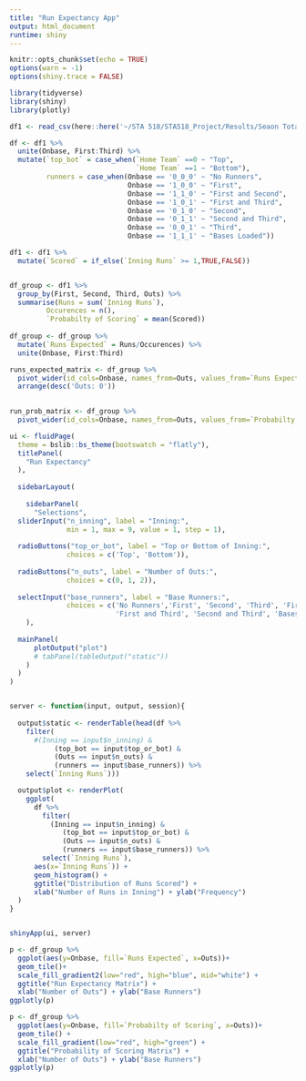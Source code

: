 ```yaml
---
title: "Run Expectancy App"
output: html_document
runtime: shiny
---
```


```r
knitr::opts_chunk$set(echo = TRUE)
options(warn = -1)
options(shiny.trace = FALSE)
```

```r
library(tidyverse)
library(shiny)
library(plotly)
```

```r
df1 <- read_csv(here::here('~/STA 518/STA518_Project/Results/Seaon Total Innings.csv'))
```

```r
df <- df1 %>% 
  unite(Onbase, First:Third) %>% 
  mutate(`top_bot` = case_when(`Home Team` ==0 ~ "Top",
                               `Home Team` ==1 ~ "Bottom"),
         runners = case_when(Onbase == '0_0_0' ~ "No Runners",
                             Onbase == '1_0_0' ~ "First",
                             Onbase == '1_1_0' ~ "First and Second",
                             Onbase == '1_0_1' ~ "First and Third",
                             Onbase == '0_1_0' ~ "Second",
                             Onbase == '0_1_1' ~ "Second and Third",
                             Onbase == '0_0_1' ~ "Third",
                             Onbase == '1_1_1' ~ "Bases Loaded"))

```

```r
df1 <- df1 %>% 
  mutate(`Scored` = if_else(`Inning Runs` >= 1,TRUE,FALSE))


df_group <- df1 %>% 
  group_by(First, Second, Third, Outs) %>% 
  summarise(Runs = sum(`Inning Runs`),
         Occurences = n(),
         `Probabilty of Scoring` = mean(Scored))
    
df_group <- df_group %>%  
  mutate(`Runs Expected` = Runs/Occurences) %>% 
  unite(Onbase, First:Third) 

runs_expected_matrix <- df_group %>% 
  pivot_wider(id_cols=Onbase, names_from=Outs, values_from=`Runs Expected`, names_prefix='Outs: ', names_sep=' ') %>% 
  arrange(desc('Outs: 0'))
  

run_prob_matrix <- df_group %>% 
  pivot_wider(id_cols=Onbase, names_from=Outs, values_from=`Probabilty of Scoring`, names_prefix='Outs: ', names_sep=' ')

```


```r
ui <- fluidPage(
  theme = bslib::bs_theme(bootswatch = "flatly"),
  titlePanel(
    "Run Expectancy"
  ),
  
  sidebarLayout(
    
    sidebarPanel(
      "Selections",
  sliderInput("n_inning", label = "Inning:",
              min = 1, max = 9, value = 1, step = 1),
  
  radioButtons("top_or_bot", label = "Top or Bottom of Inning:",
              choices = c('Top', 'Bottom')),
  
  radioButtons("n_outs", label = "Number of Outs:",
              choices = c(0, 1, 2)),
  
  selectInput("base_runners", label = "Base Runners:",
              choices = c('No Runners','First', 'Second', 'Third', 'First and Second',
                          'First and Third', 'Second and Third', 'Bases Loaded'), selected = "No Runners")
    ),
  
  mainPanel(
      plotOutput("plot")
      # tabPanel(tableOutput("static"))
    )
  )
)


server <- function(input, output, session){
  
  output$static <- renderTable(head(df %>% 
    filter(
      #(Inning == input$n_inning) &
           (top_bot == input$top_or_bot) &
           (Outs == input$n_outs) &
           (runners == input$base_runners)) %>%
    select(`Inning Runs`)))

  output$plot <- renderPlot(
    ggplot(
      df %>% 
        filter(
          (Inning == input$n_inning) &
             (top_bot == input$top_or_bot) &
             (Outs == input$n_outs) &
             (runners == input$base_runners)) %>%
        select(`Inning Runs`),
      aes(x=`Inning Runs`)) +
      geom_histogram() + 
      ggtitle("Distribution of Runs Scored") +
      xlab("Number of Runs in Inning") + ylab("Frequency")
  )
}



```

```r
shinyApp(ui, server)
```


```r
p <- df_group %>% 
  ggplot(aes(y=Onbase, fill=`Runs Expected`, x=Outs))+
  geom_tile()+
  scale_fill_gradient2(low="red", high="blue", mid="white") +
  ggtitle("Run Expectancy Matrix") +
  xlab("Number of Outs") + ylab("Base Runners")
ggplotly(p)
```


```r
p <- df_group %>% 
  ggplot(aes(y=Onbase, fill=`Probabilty of Scoring`, x=Outs))+
  geom_tile() +
  scale_fill_gradient(low="red", high="green") +
  ggtitle("Probability of Scoring Matrix") +
  xlab("Number of Outs") + ylab("Base Runners")
ggplotly(p)
```





